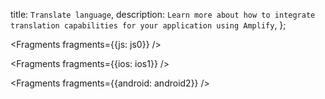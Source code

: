  title: `Translate language`,
  description: `Learn more about how to integrate translation capabilities for your application using Amplify`,
};


<Fragments fragments={{js: js0}} />


<Fragments fragments={{ios: ios1}} />


<Fragments fragments={{android: android2}} />
